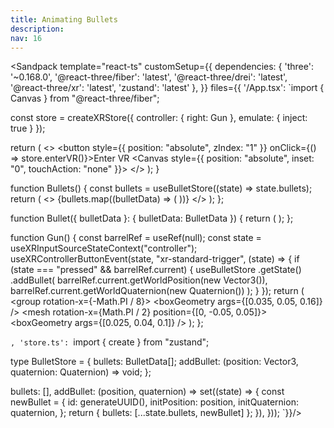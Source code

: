 ```yaml
---
title: Animating Bullets
description: 
nav: 16
---
```



<Sandpack
  template="react-ts"
  customSetup={{
    dependencies: {
      'three': '~0.168.0',
      '@react-three/fiber': 'latest',
      '@react-three/drei': 'latest',
      '@react-three/xr': 'latest',
      'zustand': 'latest'
    },
  }}
  files={{
    '/App.tsx': `import { Canvas } from "@react-three/fiber";

const store = createXRStore({ controller: { right: Gun }, emulate: { inject: true } });

  return (
    <>
      <button style={{ position: "absolute", zIndex: "1" }} onClick={() => store.enterVR()}>Enter VR</button>
      <Canvas style={{ position: "absolute", inset: "0", touchAction: "none" }}>
        <XR store={store}>
            <Environment preset="warehouse" />
            <Bullets />
        </XR>
      </Canvas>
    </>
  );
}

function Bullets() {
  const bullets = useBulletStore((state) => state.bullets);
  return (
    <>
      {bullets.map((bulletData) => (
        <Bullet bulletData={bulletData} key={bulletData.id} />
      ))}
    </>
  );
};

function Bullet({ bulletData }: { bulletData: BulletData }) {
    return (
        <mesh
            position={bulletData.initPosition}
            quaternion={bulletData.initQuaternion}
            >
            <sphereGeometry args={[0.02]} />
            <meshStandardMaterial color="grey" />
        </mesh>
    );
};

function Gun() {
  const barrelRef = useRef<Mesh>(null);
  const state = useXRInputSourceStateContext("controller");
  useXRControllerButtonEvent(state, "xr-standard-trigger", (state) => {
    if (state === "pressed" && barrelRef.current) {
      useBulletStore
        .getState()
        .addBullet(
          barrelRef.current.getWorldPosition(new Vector3()),
          barrelRef.current.getWorldQuaternion(new Quaternion())
        );
    }
  });
return (
    <group rotation-x={-Math.PI / 8}>
        <mesh ref={barrelRef}>
            <boxGeometry args={[0.035, 0.05, 0.16]} />
            <meshStandardMaterial color="orange" />
        </mesh>
        <mesh rotation-x={Math.PI / 2} position={[0, -0.05, 0.05]}>
            <boxGeometry args={[0.025, 0.04, 0.1]} />
            <meshStandardMaterial color="grey" />
        </mesh>
    </group>
); };

`, 'store.ts': `import { create } from "zustand";

type BulletStore = {
  bullets: BulletData[];
  addBullet: (position: Vector3, quaternion: Quaternion) => void;
};

  bullets: [],
  addBullet: (position, quaternion) =>
    set((state) => {
      const newBullet = {
        id: generateUUID(),
        initPosition: position,
        initQuaternion: quaternion,
      };
      return { bullets: [...state.bullets, newBullet] };
    }),
}));
`}}/>
